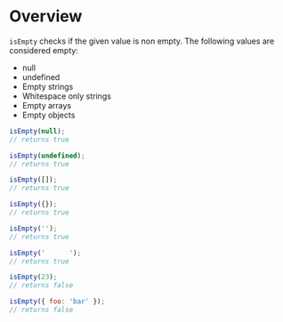 <Meta title="Validation/isEmpty" />

# Overview

`isEmpty` checks if the given value is non empty. The following values are considered empty:

-   null
-   undefined
-   Empty strings
-   Whitespace only strings
-   Empty arrays
-   Empty objects

```js
isEmpty(null);
// returns true

isEmpty(undefined);
// returns true

isEmpty([]);
// returns true

isEmpty({});
// returns true

isEmpty('');
// returns true

isEmpty('      ');
// returns true

isEmpty(23);
// returns false

isEmpty({ foo: 'bar' });
// returns false
```
